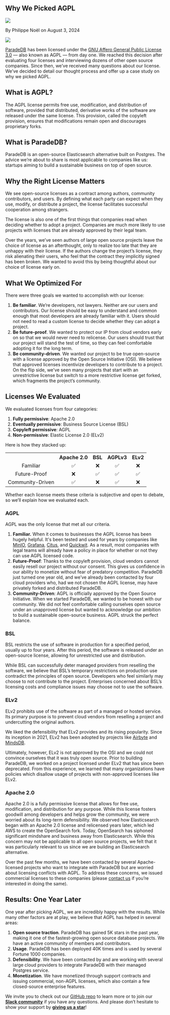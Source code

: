 
## Why We Picked AGPL

<div className="relative bottom-10 flex h-6 space-x-3">
  <Image src={Headshot} className="h-7 w-7 rounded-full" />
  <p className="relative top-3">By Philippe Noël on August 3, 2024</p>
</div>

<Image src={SplashImage} className="rounded-xl" />

[ParadeDB](https://github.com/paradedb/paradedb) has been licensed under the [GNU Affero General Public License 3.0](https://www.gnu.org/licenses/agpl-3.0.en.html) — also known as AGPL — from day one. We reached this decision after evaluating four licenses and interviewing dozens of other open source companies. Since then, we’ve received many questions about our license. We’ve decided to detail our thought process and offer up a case study on why we picked AGPL.

## What is AGPL?

The AGPL license permits free use, modification, and distribution of software, provided that distributed, derivative works of the software are released under the same license. This provision, called the copyleft provision, ensures that modifications remain open and discourages proprietary forks.

## What is ParadeDB?

ParadeDB is an open-source Elasticsearch alternative built on Postgres. The advice we’re about to share is most applicable to companies like us: startups aiming to build a sustainable business on top of open source.

## Why the Right License Matters

We see open-source licenses as a contract among authors, community contributors, and users. By defining what each party can expect when they use, modify, or distribute a project, the license facilitates successful cooperation among strangers.

The license is also one of the first things that companies read when deciding whether to adopt a project. Companies are much more likely to use projects with licenses that are already approved by their legal team.

Over the years, we’ve seen authors of large open source projects leave the choice of license as an afterthought, only to realize too late that they are unhappy with their license. If the authors change the project’s license, they risk alienating their users, who feel that the contract they implicitly signed has been broken. We wanted to avoid this by being thoughtful about our choice of license early on.

## What We Optimized For

There were three goals we wanted to accomplish with our license:

1. **Be familiar**. We’re developers, not lawyers. Neither are our users and contributors. Our license should be easy to understand and common enough that most developers are already familiar with it. Users should not need to read a custom license to decide whether they can adopt a project.
2. **Be future-proof**. We wanted to protect our IP from cloud vendors early on so that we would never need to relicense. Our users should trust that our project will stand the test of time, so they can feel comfortable adopting it for the long term.
3. **Be community-driven**. We wanted our project to be true open-source with a license approved by the Open Source Initiative (OSI). We believe that approved licenses incentivize developers to contribute to a project. On the flip side, we've seen many projects that start with an unrestrictive license but switch to a more restrictive license get forked, which fragments the project’s community.

## Licenses We Evaluated

We evaluated licenses from four categories:

1. **Fully permissive**: Apache 2.0
2. **Eventually permissive**: Business Source License (BSL)
3. **Copyleft permissive**: AGPL
4. **Non-permissive**: Elastic License 2.0 (ELv2)

Here is how they stacked up:

<table
  id="table"
  style={{
    width: "100%",
    borderRadius: "10px",
  }}
>
  <tbody>
    <tr
      style={{
        display: "flex",
        borderBottom: "solid 1px #ddd",
      }}
    >
      <th align="center" style={{ width: "28%", textAlign: "left" }}></th>
      <th
        align="center"
        style={{ width: "18%", textAlign: "left", paddingLeft: 32 }}
      >
        Apache 2.0
      </th>
      <th
        align="center"
        style={{ width: "18%", textAlign: "left", paddingLeft: 32 }}
      >
        BSL
      </th>
      <th
        align="center"
        style={{ width: "18%", textAlign: "left", paddingLeft: 32 }}
      >
        AGPLv3
      </th>
      <th
        align="center"
        style={{ width: "18%", textAlign: "left", paddingLeft: 32 }}
      >
        ELv2
      </th>
    </tr>
    <tr style={{ display: "flex" }}>
      <td
        align="center"
        style={{
          width: "28%",
          textAlign: "left",
          fontWeight: "bold",
        }}
      >
        Familiar
      </td>
      <td
        align="center"
        style={{
          width: "18%",
          textAlign: "left",
          paddingLeft: 32,
        }}
      >
        ✅
      </td>
      <td
        align="center"
        style={{
          width: "18%",
          textAlign: "left",
          paddingLeft: 32,
        }}
      >
        ❌
      </td>
      <td
        align="center"
        style={{
          width: "18%",
          textAlign: "left",
          paddingLeft: 32,
        }}
      >
        ✅
      </td>
      <td
        align="center"
        style={{
          width: "18%",
          textAlign: "left",
          paddingLeft: 32,
        }}
      >
        ❌
      </td>
    </tr>
    <tr style={{ display: "flex" }}>
      <td
        align="center"
        style={{
          width: "28%",
          textAlign: "left",
          fontWeight: "bold",
        }}
      >
        Future-Proof
      </td>
      <td
        align="center"
        style={{
          width: "18%",
          textAlign: "left",
          paddingLeft: 32,
        }}
      >
        ❌
      </td>
      <td
        align="center"
        style={{
          width: "18%",
          textAlign: "left",
          paddingLeft: 32,
        }}
      >
        ✅
      </td>
      <td
        align="center"
        style={{
          width: "18%",
          textAlign: "left",
          paddingLeft: 32,
        }}
      >
        ✅
      </td>
      <td
        align="center"
        style={{
          width: "18%",
          textAlign: "left",
          paddingLeft: 32,
        }}
      >
        ✅
      </td>
    </tr>
    <tr style={{ display: "flex" }}>
      <td
        align="center"
        style={{
          width: "28%",
          textAlign: "left",
          fontWeight: "bold",
        }}
      >
        Community-Driven
      </td>
      <td
        align="center"
        style={{
          width: "18%",
          textAlign: "left",
          paddingLeft: 32,
        }}
      >
        ✅
      </td>
      <td
        align="center"
        style={{
          width: "18%",
          textAlign: "left",
          paddingLeft: 32,
        }}
      >
        ❌
      </td>
      <td
        align="center"
        style={{
          width: "18%",
          textAlign: "left",
          paddingLeft: 32,
        }}
      >
        ✅
      </td>
      <td
        align="center"
        style={{
          width: "18%",
          textAlign: "left",
          paddingLeft: 32,
        }}
      >
        ❌
      </td>
    </tr>
  </tbody>
</table>

Whether each license meets these criteria is subjective and open to debate, so we’ll explain how we evaluated each.

### AGPL

AGPL was the only license that met all our criteria.

1. **Familiar.** When it comes to businesses the AGPL license has been hugely helpful. It's been tested and used for years by companies like [MinIO](https://github.com/minio/minio), [Grafana](https://github.com/grafana/grafana), [Citus](https://github.com/citusdata/citus), and [Quickwit](https://github.com/quickwit-oss/quickwit). As a result, most companies with legal teams will already have a policy in place for whether or not they can use AGPL licensed code.
2. **Future-Proof**: Thanks to the copyleft provision, cloud vendors cannot easily resell our project without our consent. This gives us confidence in our ability to monetize without fear of predatory competition. ParadeDB just turned one year old, and we’ve already been contacted by four cloud providers who, had we not chosen the AGPL license, may have privately forked and distributed ParadeDB.
3. **Community-Driven**: AGPL is officially approved by the Open Source Initiative. When we started ParadeDB, we wanted to be honest with our community. We did not feel comfortable calling ourselves open source under an unapproved license but wanted to acknowledge our ambition to build a sustainable open-source business. AGPL struck the perfect balance.

### BSL

BSL restricts the use of software in production for a specified period, usually up to four years. After this period, the software is released under an open-source license, allowing for unrestricted use and distribution.

While BSL can successfully deter managed providers from reselling the software, we believe that BSL’s temporary restrictions on production use contradict the principles of open source. Developers who feel similarly may choose to not contribute to the project. Enterprises concerned about BSL’s licensing costs and compliance issues may choose not to use the software.

### ELv2

ELv2 prohibits use of the software as part of a managed or hosted service. Its primary purpose is to prevent cloud vendors from reselling a project and undercutting the original authors.

We liked the defensibility that ELv2 provides and its rising popularity. Since its inception in 2021, ELv2 has been adopted by projects like [Airbyte](https://github.com/airbytehq/airbyte) and [MindsDB](https://github.com/mindsdb/mindsdb).

Ultimately, however, ELv2 is not approved by the OSI and we could not convince ourselves that it was truly open source. Prior to building ParadeDB, we worked on a project licensed under ELv2 that has since been deprecated. From this experience, we learned that many organizations have policies which disallow usage of projects with non-approved licenses like ELv2.

### Apache 2.0

Apache 2.0 is a fully permissive license that allows for free use, modification, and distribution for any purpose. While this license fosters goodwill among developers and helps grow the community, we were worried about its long-term defensibility. We observed how Elasticsearch began with an Apache 2.0 license and relicensed years later, which led AWS to create the OpenSearch fork. Today, OpenSearch has siphoned significant mindshare and business away from Elasticsearch. While this concern may not be applicable to all open source projects, we felt that it was particularly relevant to us since we are building an Elasticsearch alternative.

Over the past few months, we have been contacted by several Apache-licensed projects who want to integrate with ParadeDB but are worried about licensing conflicts with AGPL. To address these concerns, we issued commercial licenses to these companies (please [contact us](mailto:support@paradedb.com) if you’re interested in doing the same).

## Results: One Year Later

One year after picking AGPL, we are incredibly happy with the results. While many other factors are at play, we believe that AGPL has helped in several areas:

1. **Open source traction**. ParadeDB has gained 5K stars in the past year, making it one of the fastest-growing open source database projects. We have an active community of members and contributors.
2. **Usage**. ParadeDB has been deployed 40K times and is used by several Fortune 1000 companies.
3. **Defensibility**. We have been contacted by and are working with several large cloud providers to integrate ParadeDB with their managed Postgres service.
4. **Monetization**. We have monetized through support contracts and issuing commercial, non-AGPL licenses, which also contain a few closed-source enterprise features.

We invite you to check out our [GitHub repo](https://github.com/paradedb/paradedb) to learn more or to join our [**Slack community**](https://join.slack.com/t/paradedbcommunity/shared_invite/zt-2lkzdsetw-OiIgbyFeiibd1DG~6wFgTQ) if you have any questions. And please don’t hesitate to show your support by [**giving us a star**](https://github.com/paradedb/paradedb)!
